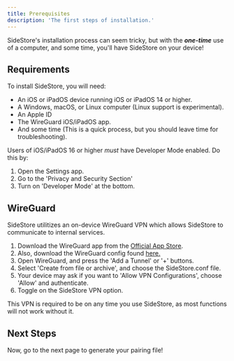 ```yaml
---
title: Prerequisites
description: 'The first steps of installation.'
---
```


SideStore's installation process can seem tricky, but with the ***one-time*** use of a computer, and some time, you'll have SideStore on your device!

## Requirements

To install SideStore, you will need:
- An iOS or iPadOS device running iOS or iPadOS 14 or higher.
- A Windows, macOS, or Linux computer (Linux support is experimental).
- An Apple ID
- The WireGuard iOS/iPadOS app.
- And some time (This is a quick process, but you should leave time for troubleshooting).

Users of iOS/iPadOS 16 or higher *must* have Developer Mode enabled. Do this by:
1. Open the Settings app.
2. Go to the 'Privacy and Security Section'
3. Turn on 'Developer Mode' at the bottom.

## WireGuard

SideStore utilitizes an on-device WireGuard VPN which allows SideStore to communicate to internal services.

1. Download the WireGuard app from the [Official App Store](https://apps.apple.com/us/app/wireguard/id1441195209).
2. Also, download the WireGuard config found [here.](https://github.com/SideStore/SideStore/releases/download/0.3.1/SideStore.conf)
3. Open WireGuard, and press the 'Add a Tunnel' or '+' buttons.
4. Select 'Create from file or archive', and choose the SideStore.conf file.
5. Your device may ask if you want to 'Allow VPN Configurations', choose 'Allow' and authenticate.
6. Toggle on the SideStore VPN option.

This VPN is required to be on any time you use SideStore, as most functions will not work without it.

## Next Steps 

Now, go to the next page to generate your pairing file!